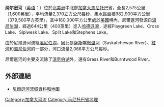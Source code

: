 {{Infobox river
|name=納爾遜河
|image=Nelson River near Norway House, from the air.jpg
|image_size=250
|image_caption=
|map=Nelson_river_basin_map.png
|map_size=250
|map_caption=流域圖
|length=2,575公里
|source1_elevation=
|discharge1_avg=每秒2,370立方米
|basin_size=982,900平方公里
|source1_location=[[加拿大|加拿大]][[曼尼托巴|曼尼托巴]]
|mouth_location=[[哈德遜灣|哈德遜灣]]
|basin_countries=[[加拿大|加拿大]]、[[美國|美國]]
}}
'''纳尔逊河'''（[[英语|英语]]：'''{{lang|en|Nelson River}}'''）位於[[北美洲|北美洲]]中北部[[加拿大|加拿大]][[馬尼托巴|馬尼托巴]]省，全長2,575公里（1,600英里），平均流量2,370立方公尺每秒，集水區面積982,900平方公里（379,500平方英里），其中180,000平方公里處於[[美國|美國]]境內。尼爾遜河發源自[[溫尼伯湖|溫尼伯湖]]，經過644公里（400英里）進入[[哈德遜灣|哈德遜灣]]，途經Playgreen Lake、Cross Lake、Sipiwesk Lake、Split Lake和Stephens Lake。

由於尼爾遜河流經[[溫尼伯湖|溫尼伯湖]]，因此是[[薩斯喀徹溫河|薩斯喀徹溫河]]（Saskatchewan River）、[[紅河|紅河]]和[[溫尼伯河|溫尼伯河]]的一部分，河口流量2,066平方公尺每秒。

尼爾遜河的主要支流除了[[溫尼伯湖|溫尼伯湖]]外，還有Grass River和Burntwood River。

== 外部連結 ==
{{commonscat}}
* [http://earthtrends.wri.org/maps_spatial/maps_detail_static.cfm?map_select=395&theme=2 尼爾遜河流域資料和地圖] {{Wayback|url=http://earthtrends.wri.org/maps_spatial/maps_detail_static.cfm?map_select=395&theme=2 |date=20041027193353 }}

{{coord|display=title}}
{{DEFAULTSORT:Nelson River}}
[[Category:加拿大河流|Category:加拿大河流]]
[[Category:马尼托巴省地理|Category:马尼托巴省地理]]
{{canada-geo-stub}}